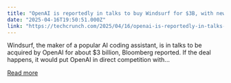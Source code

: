 ```yaml
---
title: "OpenAI is reportedly in talks to buy Windsurf for $3B, with news expected later this week"
date: "2025-04-16T19:50:51.000Z"
link: "https://techcrunch.com/2025/04/16/openai-is-reportedly-in-talks-to-buy-codeium-for-3b-with-news-expected-later-this-week/"
---
```


Windsurf, the maker of a popular AI coding assistant, is in talks to be acquired by OpenAI for about $3 billion, Bloomberg reported. If the deal happens, it would put OpenAI in direct competition with...

[Read more](https://techcrunch.com/2025/04/16/openai-is-reportedly-in-talks-to-buy-codeium-for-3b-with-news-expected-later-this-week/)
